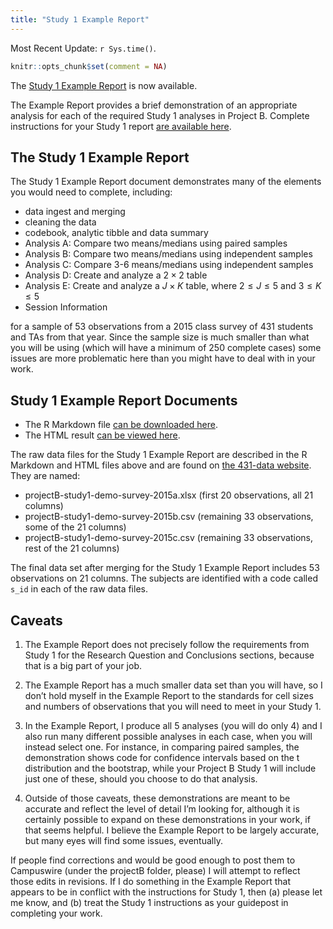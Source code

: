 ```yaml
---
title: "Study 1 Example Report"
---
```


Most Recent Update: `r Sys.time()`.

```r
knitr::opts_chunk$set(comment = NA)
```

The [Study 1 Example Report](https://github.com/THOMASELOVE/431-projectB-samples) is now available.

The Example Report provides a brief demonstration of an appropriate analysis for each of the required Study 1 analyses in Project B. Complete instructions for your Study 1 report [are available here](study1b.html). 

## The Study 1 Example Report

The Study 1 Example Report document demonstrates many of the elements you would need to complete, including:

- data ingest and merging
- cleaning the data
- codebook, analytic tibble and data summary
- Analysis A: Compare two means/medians using paired samples
- Analysis B: Compare two means/medians using independent samples
- Analysis C: Compare 3-6 means/medians using independent samples
- Analysis D: Create and analyze a $2 \times 2$ table
- Analysis E: Create and analyze a $J \times K$ table, where $2 \leq J \leq 5$ and $3 \leq K \leq 5$
- Session Information

for a sample of 53 observations from a 2015 class survey of 431 students and TAs from that year. Since the sample size is much smaller than what you will be using (which will have a minimum of 250 complete cases) some issues are more problematic here than you might have to deal with in your work.

## Study 1 Example Report Documents

- The R Markdown file [can be downloaded here](https://github.com/THOMASELOVE/431-projectB-samples/blob/main/431-projB-sample-study1.Rmd).
- The HTML result [can be viewed here](https://rpubs.com/TELOVE/projB-431-sample-study1).

The raw data files for the Study 1 Example Report are described in the R Markdown and HTML files above and are found on [the 431-data website](https://github.com/THOMASELOVE/431-data). They are named:

- projectB-study1-demo-survey-2015a.xlsx (first 20 observations, all 21 columns)
- projectB-study1-demo-survey-2015b.csv (remaining 33 observations, some of the 21 columns)
- projectB-study1-demo-survey-2015c.csv (remaining 33 observations, rest of the 21 columns)

The final data set after merging for the Study 1 Example Report includes 53 observations on 21 columns. The subjects are identified with a code called `s_id` in each of the raw data files.

## Caveats

1. The Example Report does not precisely follow the requirements from Study 1 for the Research Question and Conclusions sections, because that is a big part of your job. 

2. The Example Report has a much smaller data set than you will have, so I don't hold myself in the Example Report to the standards for cell sizes and numbers of observations that you will need to meet in your Study 1.

3. In the Example Report, I produce all 5 analyses (you will do only 4) and I also run many different possible analyses in each case, when you will instead select one. For instance, in comparing paired samples, the demonstration shows code for confidence intervals based on the t distribution and the bootstrap, while your Project B Study 1 will include just one of these, should you choose to do that analysis. 

4. Outside of those caveats, these demonstrations are meant to be accurate and reflect the level of detail I'm looking for, although it is certainly possible to expand on these demonstrations in your work, if that seems helpful. I believe the Example Report to be largely accurate, but many eyes will find some issues, eventually. 

If people find corrections and would be good enough to post them to Campuswire (under the projectB folder, please) I will attempt to reflect those edits in revisions. If I do something in the Example Report that appears to be in conflict with the instructions for Study 1, then (a) please let me know, and (b) treat the Study 1 instructions as your guidepost in completing your work.

